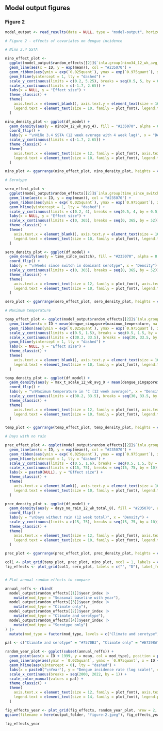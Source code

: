 
## Model output figures {.tabset}

### Figure 2

```r
model_output <- read_results(date = NULL, type = "model-output", horizon = NULL)
```

```r

# Figure 2 - effects of covariates on dengue incidence

# Nino 3.4 SSTA

nino_effect_plot <-
  ggplot(model_output$random_effects[[2]]$`inla.group(nino34_12_wk_avg_4, n = 12)`) +
  geom_line(aes(x = ID, y = exp(mean)), col = "#235070") +
  geom_ribbon(aes(ymin = exp(`0.025quant`), ymax = exp(`0.975quant`), x = ID), alpha = 0.3, fill = "#235070") +
  geom_hline(yintercept = 1, lty = "dashed") +
  scale_y_continuous(limits = c(0.2, 5.25), breaks = seq(0.5, 5, by = 0.5)) +
  scale_x_continuous(limits = c(-1.7, 2.65)) +
  labs(x = NULL, y = "Effect size") +
  theme_classic() +
  theme(
    axis.text.x = element_blank(), axis.text.y = element_text(size = 10, family = plot_font), axis.title = element_text(size = 12, family = plot_font),
    legend.text = element_text(size = 10, family = plot_font), legend.title = element_text(vjust = 0.1, size = 12, family = plot_font)
  )

nino_density_plot <- ggplot(df_model) +
  geom_density(aes(y = nino34_12_wk_avg_4), fill = "#235070", alpha = 0.3, linewidth = 0.1) +
  coord_flip() +
  labs(y = "\nNiño 3.4 SSTA (12 week average with 4 week lag)", x = "Density") +
  scale_y_continuous(limits = c(-1.7, 2.65)) +
  theme_classic() +
  theme(
    axis.text.x = element_text(size = 12, family = plot_font), axis.text.y = element_text(size = 10, family = plot_font, color = "white"), axis.title = element_text(size = 12, family = plot_font),
    legend.text = element_text(size = 10, family = plot_font), legend.title = element_text(vjust = 0.1, size = 12, family = plot_font)
  )

nino_plot <- ggarrange(nino_effect_plot, nino_density_plot, heights = c(1, 0.4), nrow = 2)

# Serotype

sero_effect_plot <-
  ggplot(model_output$random_effects[[2]]$`inla.group(time_since_switch, n = 18)`) +
  geom_line(aes(x = ID, y = exp(mean)), col = "#235070") +
  geom_ribbon(aes(ymin = exp(`0.025quant`), ymax = exp(`0.975quant`), x = ID), alpha = 0.3, fill = "#235070") +
  geom_hline(yintercept = 1, lty = "dashed") +
  scale_y_continuous(limits = c(0.2, 4), breaks = seq(0.5, 4, by = 0.5)) +
  labs(x = NULL, y = "Effect size") +
  scale_x_continuous(limits = c(0, 365), breaks = seq(0, 365, by = 52)) +
  theme_classic() +
  theme(
    axis.text.x = element_blank(), axis.text.y = element_text(size = 10, family = plot_font), axis.title = element_text(size = 12, family = plot_font),
    legend.text = element_text(size = 10, family = plot_font), legend.title = element_text(vjust = 0.1, size = 12, family = plot_font)
  )

sero_density_plot <- ggplot(df_model) +
  geom_density(aes(y = time_since_switch), fill = "#235070", alpha = 0.3, linewidth = 0.1) +
  coord_flip() +
  labs(y = "\nWeeks since switch in dominant serotype", x = "Density") +
  scale_y_continuous(limits = c(0, 365), breaks = seq(0, 365, by = 52)) +
  theme_classic() +
  theme(
    axis.text.x = element_text(size = 12, family = plot_font), axis.text.y = element_text(size = 6, family = plot_font, color = "white"), axis.title = element_text(size = 12, family = plot_font),
    legend.text = element_text(size = 10, family = plot_font), legend.title = element_text(vjust = 0.1, size = 12, family = plot_font)
  )

sero_plot <- ggarrange(sero_effect_plot, sero_density_plot, heights = c(1, 0.3), nrow = 2)

# Maximum temperature

temp_effect_plot <- ggplot(model_output$random_effects[[2]]$`inla.group(max_t_scale_12_wk_avg_0)`) +
  geom_line(aes(x = ID + mean(dengue_singapore$maximum_temperature, na.rm = TRUE), y = exp(mean)), col = "#235070") +
  geom_ribbon(aes(ymin = exp(`0.025quant`), ymax = exp(`0.975quant`), x = ID + mean(dengue_singapore$maximum_temperature)), alpha = 0.3, fill = "#235070") +
  scale_y_continuous(limits = c(0.5, 1.5), breaks = seq(0.5, 1.5, by = 0.5)) +
  scale_x_continuous(limits = c(30.2, 33.5), breaks = seq(30, 33.5, by = 1)) +
  geom_hline(yintercept = 1, lty = "dashed") +
  labs(x = NULL, y = "Effect size") +
  theme_classic() +
  theme(
    axis.text.x = element_blank(), axis.text.y = element_text(size = 10, family = plot_font), axis.title = element_text(size = 12, family = plot_font),
    legend.text = element_text(size = 10, family = plot_font), legend.title = element_text(vjust = 0.1, size = 12, family = plot_font)
  )

temp_density_plot <- ggplot(df_model) +
  geom_density(aes(y = max_t_scale_12_wk_avg_0 + mean(dengue_singapore$maximum_temperature, na.rm = TRUE)), fill = "#235070", alpha = 0.3, size = 0.1) +
  coord_flip() +
  labs(y = "\nMaximum temperature in °C (12 week average)", x = "Density") +
  scale_y_continuous(limits = c(30.2, 33.5), breaks = seq(30, 33.5, by = 1)) +
  theme_classic() +
  theme(
    axis.text.x = element_text(size = 12, family = plot_font), axis.text.y = element_text(size = 10, family = plot_font, color = "white"), axis.title = element_text(size = 12, family = plot_font),
    legend.text = element_text(size = 10, family = plot_font), legend.title = element_text(vjust = 0.1, size = 12, family = plot_font)
  )

temp_plot <- ggarrange(temp_effect_plot, temp_density_plot, heights = c(1, 0.4), nrow = 2)

# Days with no rain

prec_effect_plot <- ggplot(model_output$random_effects[[2]]$`inla.group(days_no_rain_12_wk_total_0)`) +
  geom_line(aes(x = ID, y = exp(mean)), col = "#235070") +
  geom_ribbon(aes(ymin = exp(`0.025quant`), ymax = exp(`0.975quant`), x = ID), alpha = 0.3, fill = "#235070") +
  geom_hline(yintercept = 1, lty = "dashed") +
  scale_y_continuous(limits = c(0.5, 1.6), breaks = seq(0.5, 1.5, by = 0.5)) +
  scale_x_continuous(limits = c(15, 75), breaks = seq(15, 75, by = 10)) +
  labs(x = paste0(NULL), y = "Effect size") +
  theme_classic() +
  theme(
    axis.text.x = element_blank(), axis.text.y = element_text(size = 10, family = plot_font), axis.title = element_text(size = 12, family = plot_font),
    legend.text = element_text(size = 10, family = plot_font), legend.title = element_text(vjust = 0.1, size = 12, family = plot_font)
  )

prec_density_plot <- ggplot(df_model) +
  geom_density(aes(y = days_no_rain_12_wk_total_0), fill = "#235070", alpha = 0.3, size = 0.1) +
  coord_flip() +
  labs(y = "\nDays without rain (12 week total)", x = "Density") +
  scale_y_continuous(limits = c(15, 75), breaks = seq(15, 75, by = 10)) +
  theme_classic() +
  theme(
    axis.text.x = element_text(size = 12, family = plot_font), axis.text.y = element_text(size = 8, family = plot_font, color = "white"), axis.title = element_text(size = 12, family = plot_font),
    legend.text = element_text(size = 10, family = plot_font), legend.title = element_text(vjust = 0.1, size = 12, family = plot_font)
  )

prec_plot <- ggarrange(prec_effect_plot, prec_density_plot, heights = c(1, 0.4), nrow = 2)

col1 <- plot_grid(temp_plot, prec_plot, nino_plot, ncol = 1, labels = c("A", "B", "C"), rel_heights = c(1, 1, 1.25), label_fontfamily = plot_font)
fig_effects <- plot_grid(col1, sero_plot, labels = c("", "D"), label_fontfamily = plot_font)


# Plot annual random effects to compare

annual_reffs <- rbind(
  model_output$random_effects[[1]]$year_index |>
    mutate(mod_type = "Seasonal baseline with year"),
  model_output$random_effects[[3]]$year_index |>
    mutate(mod_type = "Climate only"),
  model_output$random_effects[[2]]$year_index |>
    mutate(mod_type = "Climate and serotype"),
  model_output$random_effects[[4]]$year_index |>
    mutate(mod_type = "Serotype only")
) |>
  mutate(mod_type = factor(mod_type, levels = c("Climate and serotype", "Climate only", "Serotype only", "Seasonal baseline with year")))

pal <- c("Climate and serotype" = "#7570B3", "Climate only" = "#E7298A", "Serotype only" = "#1B9E77", "Seasonal baseline with year" = "#E6AB02")

random_year_plot <- ggplot(subset(annual_reffs)) +
  geom_point(aes(x = ID + 1999, y = mean, col = mod_type), position = position_dodge(width = 0.5)) +
  geom_linerange(aes(ymin = `0.025quant`, ymax = `0.975quant`, x = ID + 1999, col = mod_type), position = position_dodge(width = 0.5)) +
  geom_hline(aes(yintercept = 0), lty = "dashed") +
  labs(x = paste0("\nYear"), y = "Dengue incidence rate (log scale)", col = "Model Type") +
  scale_x_continuous(breaks = seq(2000, 2022, by = 1)) +
  scale_color_manual(values = pal) +
  theme_classic() +
  theme(
    axis.text.x = element_text(size = 12, family = plot_font), axis.text.y = element_text(size = 12, family = plot_font), axis.title = element_text(size = 12, family = plot_font),
    legend.text = element_text(size = 14, family = plot_font), legend.position = "bottom", legend.title = element_blank()
  )

fig_effects_year <- plot_grid(fig_effects, random_year_plot, nrow = 2, labels = c("", "E"), rel_heights = c(1, 0.4), label_fontfamily = plot_font)
ggsave(filename = here(output_folder, "figure-2.jpeg"), fig_effects_year, width = 400, height = 500, units = "mm", bg="white", dpi = 300)

```

```r
fig_effects_year
```

